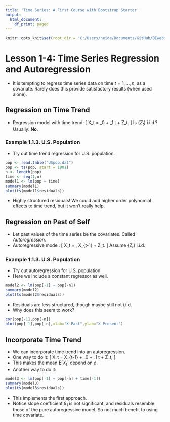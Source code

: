 ```yaml
---
title: 'Time Series: A First Course with Bootstrap Starter'
output:
  html_document:
    df_print: paged
---
```


```r
knitr::opts_knit$set(root.dir = 'C:/Users/neide/Documents/GitHub/BEwebinar/Data')
```

# Lesson 1-4: Time Series Regression and Autoregression

- It is tempting to regress time series data on time $t=1, \ldots, n$, as a covariate. Rarely does this provide satisfactory results (when used alone). 

## Regression on Time Trend

- Regression model with time trend:
\[
 X_t = \beta_0 + \beta_1 t + Z_t.
\]
 Is $\{ Z_t \}$ i.i.d.? Usually: **No**.

### Example 1.1.3. U.S. Population

- Try  out time trend regression for U.S. population.

```r
pop <- read.table("USpop.dat")
pop <- ts(pop, start = 1901)
n <- length(pop)
time <- seq(1,n)
model1 <- lm(pop ~ time)
summary(model1)
plot(ts(model1$residuals))
```

- Highly structured residuals! We could add higher order polynomial effects to time trend, but it won't really help.

## Regression on Past of Self

- Let past values of the time series be the covariates. Called *Autoregression*.
- Autoregressive model:
\[
  X_t = \rho \, X_{t-1} + Z_t.
\]
Assume $\{ Z_t \}$ i.i.d. 

### Example 1.1.3. U.S. Population

- Try  out autoregression for U.S. population.
- Here we include a constant regressor as well.

```r
model2 <- lm(pop[-1] ~ pop[-n])
summary(model2)
plot(ts(model2$residuals))
```

- Residuals are less structured, though maybe still not i.i.d.
- Why does this seem to work?

```r
cor(pop[-1],pop[-n])
plot(pop[-1],pop[-n],xlab="X Past",ylab="X Present")
```

## Incorporate Time Trend

- We can incorporate time trend into an autoregression.
- One way to do it:
\[
 X_t = \rho X_{t-1} + \beta_0 + \beta_1 t + Z_t,
\]
- This makes the mean ${\mathbf E} [ X_t ]$ depend on $\rho$.
- Another way to do it:
\begin{align*}
 Y_t & = \beta_0 + \beta_1 t + X_t \\
  X_t & = \rho \, X_{t-1} + Z_t.
\end{align*}

```r
model3 <- lm(pop[-1] ~ pop[-n] + time[-1])
summary(model3)
plot(ts(model3$residuals))
```

- This implements the first approach.
- Notice slope coefficient $\beta_1$ is not significant, and residuals resemble those of the pure autoregressive model. So not much benefit to using time covariate.

